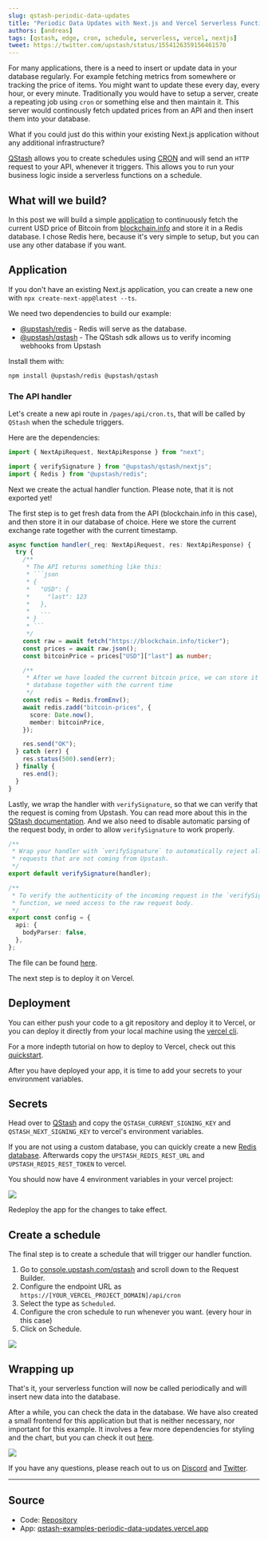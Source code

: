 ```yaml
---
slug: qstash-periodic-data-updates
title: "Periodic Data Updates with Next.js and Vercel Serverless Functions"
authors: [andreas]
tags: [qstash, edge, cron, schedule, serverless, vercel, nextjs]
tweet: https://twitter.com/upstash/status/1554126359156461570
---
```


For many applications, there is a need to insert or update data in your database
regularly. For example fetching metrics from somewhere or tracking the price of items.
You might want to update these every day, every hour, or every minute. Traditionally you
would have to setup a server, create a repeating job using `cron` or something
else and then maintain it. This server would continously fetch updated prices
from an API and then insert them into your database.

What if you could just do this within your existing Next.js application without
any additional infrastructure?

[QStash](https://upstash.com/qstash) allows you to create schedules using [CRON](https://crontab.guru) and
will send an `HTTP` request to your API, whenever it triggers. This allows you
to run your business logic inside a serverless functions on a schedule.

## What will we build?

In this post we will build a simple
[application](https://qstash-examples-periodic-data-updates.vercel.app) to
continuously fetch the current USD price of Bitcoin from
[blockchain.info](https://blockchain.info/ticker) and store it in a Redis
database. I chose Redis here, because it's very simple to setup, but you can use
any other database if you want.

## Application

If you don't have an existing Next.js application, you can create a new one with
`npx create-next-app@latest --ts`.

We need two dependencies to build our example:

- [@upstash/redis](https://github.com/upstash/upstash-redis) - Redis will serve
  as the database.
- [@upstash/qstash](https://github.com/upstash/sdk-qstash-ts) - The QStash sdk
  allows us to verify incoming webhooks from Upstash

Install them with:

```bash
npm install @upstash/redis @upstash/qstash
```

### The API handler

Let's create a new api route in `/pages/api/cron.ts`, that will be called by
`QStash` when the schedule triggers.

Here are the dependencies:

```ts title="pages/api/cron.ts" {1/3}
import { NextApiRequest, NextApiResponse } from "next";

import { verifySignature } from "@upstash/qstash/nextjs";
import { Redis } from "@upstash/redis";
```

Next we create the actual handler function. Please note, that it is not exported
yet!

The first step is to get fresh data from the API (blockchain.info in this
case), and then store it in our database of choice. Here we store the current
exchange rate together with the current timestamp.

````ts title="pages/api/cron.ts" {2/3}
async function handler(_req: NextApiRequest, res: NextApiResponse) {
  try {
    /**
     * The API returns something like this:
     * ```json
     * {
     *   "USD": {
     *     "last": 123
     *   },
     *   ...
     * }
     * ```
     */
    const raw = await fetch("https://blockchain.info/ticker");
    const prices = await raw.json();
    const bitcoinPrice = prices["USD"]["last"] as number;

    /**
     * After we have loaded the current bitcoin price, we can store it in the
     * database together with the current time
     */
    const redis = Redis.fromEnv();
    await redis.zadd("bitcoin-prices", {
      score: Date.now(),
      member: bitcoinPrice,
    });

    res.send("OK");
  } catch (err) {
    res.status(500).send(err);
  } finally {
    res.end();
  }
}
````

Lastly, we wrap the handler with `verifySignature`, so that we can verify that
the request is coming from Upstash. You can read more about this in the
[QStash documentation](/docs/qstash/features/security). And we
also need to disable automatic parsing of the request body, in order to allow
`verifySignature` to work properly.

```ts title="pages/api/cron.ts" {3/3}
/**
 * Wrap your handler with `verifySignature` to automatically reject all
 * requests that are not coming from Upstash.
 */
export default verifySignature(handler);

/**
 * To verify the authenticity of the incoming request in the `verifySignature`
 * function, we need access to the raw request body.
 */
export const config = {
  api: {
    bodyParser: false,
  },
};
```

The file can be found [here](https://github.com/upstash/qstash-examples/blob/main/periodic-data-updates/pages/api/cron.ts).

The next step is to deploy it on Vercel.

## Deployment

You can either push your code to a git repository and deploy it to Vercel, or
you can deploy it directly from your local machine using the
[vercel cli](https://vercel.com/docs/cli).

For a more indepth tutorial on how to deploy to Vercel, check out this
[quickstart](/docs/qstash/quickstarts/vercel-nextjs#4-deploy-to-vercel).

After you have deployed your app, it is time to add your secrets to your
environment variables.

## Secrets

Head over to [QStash](https://console.upstash.com/qstash) and copy the
`QSTASH_CURRENT_SIGNING_KEY` and `QSTASH_NEXT_SIGNING_KEY` to vercel's
environment variables.

If you are not using a custom database, you can quickly create a new
[Redis database](https://console.upstash.com/redis). Afterwards copy the
`UPSTASH_REDIS_REST_URL` and `UPSTASH_REDIS_REST_TOKEN` to vercel.

You should now have 4 environment variables in your vercel project:

![](/blog/qstash/periodic-data-updates/vercel_env.png)

Redeploy the app for the changes to take effect.

## Create a schedule

The final step is to create a schedule that will trigger our handler function.

1. Go to [console.upstash.com/qstash](https://console.upstash.com/qstash) and
   scroll down to the Request Builder.
2. Configure the endpoint URL as `https://[YOUR_VERCEL_PROJECT_DOMAIN]/api/cron`
3. Select the type as `Scheduled`.
4. Configure the cron schedule to run whenever you want. (every hour in this
   case)
5. Click on Schedule.

![](/blog/qstash/periodic-data-updates/schedule.png)

## Wrapping up

That's it, your serverless function will now be called periodically and will insert
new data into the database.

After a while, you can check the data in the database. We have also created a
small frontend for this application but that is neither necessary, nor important
for this example. It involves a few more dependencies for styling and the chart,
but you can check it out
[here](https://github.com/upstash/qstash-examples/blob/main/periodic-data-updates/pages/index.tsx).

![](/blog/qstash/periodic-data-updates/app.png)

If you have any questions, please reach out to us on
[Discord](https://upstash.com/discord) and
[Twitter](https://twitter.com/upstash).

---

## Source

- Code:
  [Repository](https://github.com/upstash/qstash-examples/tree/main/periodic-data-updates)
- App:
  [qstash-examples-periodic-data-updates.vercel.app](https://qstash-examples-periodic-data-updates.vercel.app)
